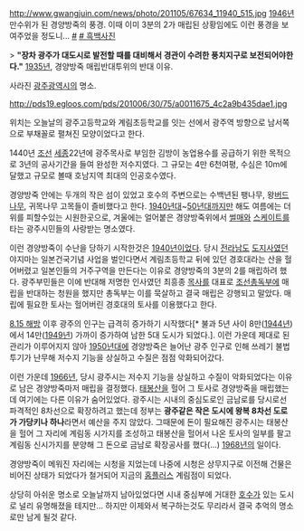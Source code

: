 http://www.gwangjuin.com/news/photo/201105/67634_11940_515.jpg
[[1946년]] 만수위가 된 경양방죽의 풍경. 이때 이미 3분의 2가 매립된 상황임에도 이런 풍경을 보여주었을 정도니... [http://www.gwangjuin.com/news/articleView.html?idxno=67634 #] [http://cfs12.blog.daum.net/image/11/blog/2008/08/07/12/20/489a69e61504a&filename=KwangJu6.jpg # 흑백사진]

> '''"장차 광주가 대도시로 발전할 때를 대비해서 경관이 수려한 풍치지구로 보전되어야한다."''' 
[[1935년]], 경양방죽 매립반대투위의 반대 이유.

사라진 [[광주]]광역시의 명소.

http://pds19.egloos.com/pds/201006/30/75/a0011675_4c2a9b435dae1.jpg

위치는 오늘날의 광주고등학교와 계림초등학교를 잇는 선에서 광주역 방향으로 남서쪽으로 부채꼴로 펼쳐진 모양이었다고 한다.

1440년 [[조선]] [[세종]]22년에 광주목사로 부임한 김방이 농업용수를 공급하기 위한 목적으로 3년의 공사기간을 들여 완성한 저수지였다. 그 규모는 4만 6천여평, 수심은 10m에 달했고 규모로 볼때 호남지역 최대의 인공호수였다.

경양방죽 안에는 두개의 작은 섬이 있었고 호수의 주변으로는 수백년된 팽나무, 왕[[버드나무]], 귀목나무 고목들이 즐비했다고 한다. [[1940년대]]~[[50년대]]까지만 해도 여름에는 더위를 피할수있는 시원한곳으로, 겨울에는 얼어붙은 경양방죽위에서 [[썰매]]와 [[스케이트]]를 타는 광주시민들의 사랑받는 명소였다.

이런 경양방죽이 수난을 당하기 시작한것은 [[1940년]]이었다. 당시 [[전라남도]] [[도지사]]였던 야지마는 일본건국기념 사업을 벌인다면서 계림초등학교 뒤에 있던 경호대라는 산을 헐어버렸고 일본인들의 거주구역을 만든다는 이유로 경양방죽의 3분의 2를 매립하려 했다. 광주부민들은 이에 반대해 저명한 인사였던 최흥종 [[목사]]를 대표로 [[조선총독부]]에 매립을 반대하는 청원을 했지만 총독부는 이를 묵살하고 결국 매립은 강행되고 말았다. 매립에 필요한 토사는 헐어버린 경호대의 토사를 이용했다고 한다.

[[8.15 해방]] 이후 광주의 인구는 급격히 증가하기 시작했다[* 불과 5년 사이 8만([[1944년]])에서 14만([[1949년]]) 가까이 증가하여 남한 5대 도시가 되었다.]. 이런 가운데 제대로 된 관리가 이루어지지 않아 [[1950년]]대에 경양방죽은 늘어난 광주 인구로 인해 쓰레기 불법투기가 난무해 저수지 기능을 상실하고 수질은 점점 악화되어갔다.

이런 가운데 [[1966년]], 당시 광주시는 저수지 기능을 상실하고 수질이 악화되었다는 이유로 남은 경양방죽마저 매립을 결정했다. [[태봉산]]을 헐어 그 토사로 경양방죽을 매립했는데 여기에는 다른 이유가 숨어있었다. 광주시는 시내의 중심도로인 금남로를 당시로선 파격적인 8차선으로 확장하려고 했는데 정부는 '''광주같은 작은 도시에 왕복 8차선 도로가 가당키나 하나'''라면서 예산을 주지 않았다. 그때문에 돈이 필요해진 광주시는 태봉산을 헐어 그 자리에 계림동 시가지를 조성하고 태봉산을 헐어서 나온 토사의 일부를 팔고 계림동 신시가지를 분양해 그 돈으로 금남로 확장공사를 했다(...) [[1968년]]의 일이다. 

경양방죽이 메워진 자리에는 시청을 지었는데 나중에 시청은 상무지구로 이전해 건물은 비어진 상태가 되었다가 철거되어 지금의 [[홈플러스]] 계림점이 되었다.

상당히 아쉬운 명소로 오늘날까지 남아있었다면 시내 중심부에 거대한 [[호수]]가 있는 도시로 널리 유명해졌을 테지만... 하지만 이제와서 복구하는것도 무리라서 결국 추억의 명소로만 남게 될것 같다.
